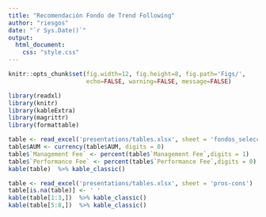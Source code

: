 ```yaml
---
title: "Recomendación Fondo de Trend Following"
author: "riesgos"
date: "`r Sys.Date()`"
output:
  html_document:
    css: "style.css"
---
```


```r
knitr::opts_chunk$set(fig.width=12, fig.height=8, fig.path='Figs/',
                      echo=FALSE, warning=FALSE, message=FALSE)
```

```r
library(readxl)
library(knitr)
library(kableExtra)
library(magrittr)
library(formattable)
```

```r
table <- read_excel('presentations/tables.xlsx', sheet = 'fondos_seleccionados')
table$AUM <- currency(table$AUM, digits = 0)
table$`Management Fee` <- percent(table$`Management Fee`,digits = 1)
table$`Performance Fee` <- percent(table$`Performance Fee`,digits = 0)
kable(table)  %>% kable_classic()
```


```r
table <- read_excel('presentations/tables.xlsx', sheet = 'pros-cons')
table[is.na(table)] <- ' '
kable(table[1:3,])  %>% kable_classic()
kable(table[5:8,])  %>% kable_classic()
```

